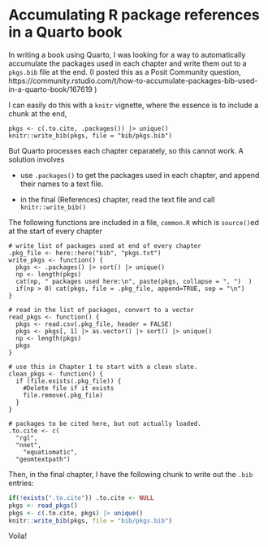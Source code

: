 # Accumulating R package references in a Quarto book

In writing a book using Quarto, I was looking for a way to automatically
accumulate the packages used in each chapter and write them out to a `pkgs.bib`
file at the end.  (I posted this as a Posit Community question, 
https://community.rstudio.com/t/how-to-accumulate-packages-bib-used-in-a-quarto-book/167619 )

I can easily do this with a `knitr` vignette, where the essence
is to include a chunk at the end,

```
pkgs <- c(.to.cite, .packages()) |> unique()
knitr::write_bib(pkgs, file = "bib/pkgs.bib")
```

But Quarto processes each chapter ceparately, so this cannot work.  A solution involves

* use `.packages()` to get the packages used in each chapter, and append their names
to a text file.

* in the final (References) chapter, read the text file and call `knitr::write_bib()`

The following functions are included in a file, `common.R` which is `source()`ed at the start of every
chapter

```
# write list of packages used at end of every chapter
.pkg_file <- here::here("bib", "pkgs.txt")
write_pkgs <- function() {
  pkgs <- .packages() |> sort() |> unique()
  np <- length(pkgs)
  cat(np, " packages used here:\n", paste(pkgs, collapse = ", ")  )
  if(np > 0) cat(pkgs, file = .pkg_file, append=TRUE, sep = "\n")
}

# read in the list of packages, convert to a vector
read_pkgs <- function() {
  pkgs <- read.csv(.pkg_file, header = FALSE)
  pkgs <- pkgs[, 1] |> as.vector() |> sort() |> unique()
  np <- length(pkgs)
  pkgs
}

# use this in Chapter 1 to start with a clean slate.
clean_pkgs <- function() {
  if (file.exists(.pkg_file)) {
    #Delete file if it exists
    file.remove(.pkg_file)
  }
}

# packages to be cited here, but not actually loaded. 
.to.cite <- c(
  "rgl",
  "nnet", 
	"equatiomatic", 
  "geomtextpath")

```

Then, in the final chapter, I have the following chunk to write out
the `.bib` entries:


```r
if(!exists(".to.cite")) .to.cite <- NULL
pkgs <- read_pkgs()
pkgs <- c(.to.cite, pkgs) |> unique()
knitr::write_bib(pkgs, file = "bib/pkgs.bib")
```

Voila!